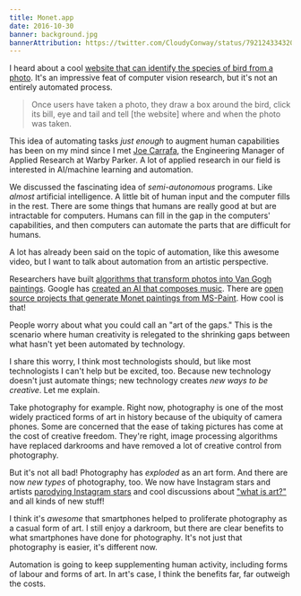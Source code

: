 ```yaml
---
title: Monet.app
date: 2016-10-30
banner: background.jpg
bannerAttribution: https://twitter.com/CloudyConway/status/792124334320082944
---
```



I heard about a cool [website that can identify the species of bird from a photo](http://www.iflscience.com/plants-and-animals/website-helps-you-identify-birds-looking-your-photo/). It's an impressive feat of computer vision research, but it's not an entirely automated process.

  
<Wide>

> Once users have taken a photo, they draw a box around the bird, click its bill, eye and tail and tell [the website] where and when the photo was taken.

</Wide>

This idea of automating tasks _just enough_ to augment human capabilities has been on my mind since I met [Joe Carrafa](https://twitter.com/joetastic), the Engineering Manager of Applied Research at Warby Parker. A lot of applied research in our field is interested in AI/machine learning and automation.

We discussed the fascinating idea of _semi-autonomous_ programs. Like _almost_ artificial intelligence. A little bit of human input and the computer fills in the rest. There are some things that humans are really good at but are intractable for computers. Humans can fill in the gap in the computers' capabilities, and then computers can automate the parts that are difficult for humans.

A lot has already been said on the topic of automation, like this awesome video, but I want to talk about automation from an artistic perspective.

<Wide>

<YouTube videoID='7Pq-S557XQU' />

</Wide>

Researchers have built [algorithms that transform photos into Van Gogh paintings](http://thenextweb.com/creativity/2015/08/31/machine-or-picasso-this-algorithm-can-transform-photos-into-fine-art/). Google has [created an AI that composes music](http://www.theverge.com/2016/6/1/11829678/google-magenta-melody-art-generative-artificial-intelligence). There are [open source projects that generate Monet paintings from MS-Paint](https://github.com/alexjc/neural-doodle). How cool is that!

People worry about what you could call an "art of the gaps." This is the scenario where human creativity is relegated to the shrinking gaps between what hasn't yet been automated by technology. 

I share this worry, I think most technologists should, but like most technologists I can't help but be excited, too. Because new technology doesn't just automate things; new technology creates _new ways to be creative_. Let me explain. 

Take photography for example. Right now, photography is one of the most widely practiced forms of art in history because of the ubiquity of camera phones. Some are concerned that the ease of taking pictures has come at the cost of creative freedom. They're right, image processing algorithms have replaced darkrooms and have removed a lot of creative control from photography. 

But it's not all bad! Photography has _exploded_ as an art form. And there are now _new types_ of photography, too. We now have Instagram stars and artists [parodying Instagram stars](http://petapixel.com/2016/01/23/this-artist-got-90k-instagram-followers-with-photos-of-a-fake-lavish-lifestyle/) and cool discussions about ["what is art?"](http://petapixel.com/2015/05/26/richard-prince-is-a-jerk/) and all kinds of new stuff!

I think it's _awesome_ that smartphones helped to proliferate photography as a casual form of art. I still enjoy a darkroom, but there are clear benefits to what smartphones have done for photography. It's not just that photography is easier, it's different now.

Automation is going to keep supplementing human activity, including forms of labour and forms of art. In art's case, I think the benefits far, far outweigh the costs.

  